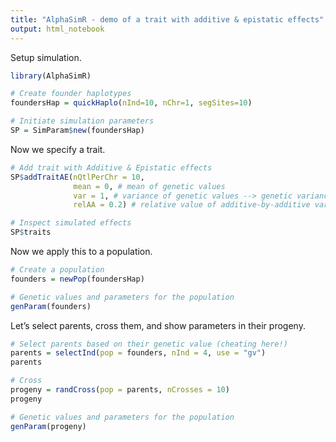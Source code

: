 ```yaml
---
title: "AlphaSimR - demo of a trait with additive & epistatic effects"
output: html_notebook
---
```


Setup simulation.

```r
library(AlphaSimR)

# Create founder haplotypes
foundersHap = quickHaplo(nInd=10, nChr=1, segSites=10)

# Initiate simulation parameters
SP = SimParam$new(foundersHap)
```

Now we specify a trait.

```r
# Add trait with Additive & Epistatic effects
SP$addTraitAE(nQtlPerChr = 10,
              mean = 0, # mean of genetic values
              var = 1, # variance of genetic values --> genetic variance
              relAA = 0.2) # relative value of additive-by-additive variance compared to additive variance in a diploid organism with allele frequency 0.5

# Inspect simulated effects
SP$traits
```

Now we apply this to a population.

```r
# Create a population
founders = newPop(foundersHap)

# Genetic values and parameters for the population
genParam(founders)
```

Let's select parents, cross them, and show parameters in their progeny.

```r
# Select parents based on their genetic value (cheating here!)
parents = selectInd(pop = founders, nInd = 4, use = "gv")
parents

# Cross
progeny = randCross(pop = parents, nCrosses = 10)
progeny

# Genetic values and parameters for the population
genParam(progeny)
```
